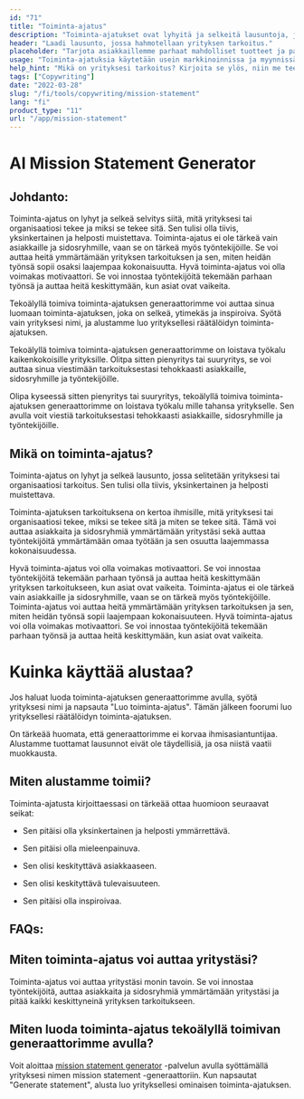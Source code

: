 ```yaml
---
id: "71"
title: "Toiminta-ajatus"
description: "Toiminta-ajatukset ovat lyhyitä ja selkeitä lausuntoja, joissa hahmotellaan yrityksen tarkoitus, mitä se tekee ja miksi se on olemassa. Niitä käytetään usein yrityksen arvojen ja tavoitteiden välittämiseen, ja niitä voidaan käyttää keinona erottaa yritys toisesta."
header: "Laadi lausunto, jossa hahmotellaan yrityksen tarkoitus."
placeholder: "Tarjota asiakkaillemme parhaat mahdolliset tuotteet ja palvelut."
usage: "Toiminta-ajatuksia käytetään usein markkinoinnissa ja myynnissä kertomaan, mitä yritys tekee ja miksi se on erilainen. Seuraava generaattori voi auttaa sinua suunnittelemaan ja aivovirtaamaan tyylitellyn toiminta-ajatuksen, joka on tiiviisti linjassa brändisi kanssa."
help_hint: "Mikä on yrityksesi tarkoitus? Kirjoita se ylös, niin me teemme siitä toiminta-ajatuksen."
tags: ["Copywriting"]
date: "2022-03-28"
slug: "/fi/tools/copywriting/mission-statement"
lang: "fi"
product_type: "11"
url: "/app/mission-statement"
---
```


# AI Mission Statement Generator

## Johdanto:

Toiminta-ajatus on lyhyt ja selkeä selvitys siitä, mitä yrityksesi tai organisaatiosi tekee ja miksi se tekee sitä. Sen tulisi olla tiivis, yksinkertainen ja helposti muistettava. Toiminta-ajatus ei ole tärkeä vain asiakkaille ja sidosryhmille, vaan se on tärkeä myös työntekijöille. Se voi auttaa heitä ymmärtämään yrityksen tarkoituksen ja sen, miten heidän työnsä sopii osaksi laajempaa kokonaisuutta. Hyvä toiminta-ajatus voi olla voimakas motivaattori. Se voi innostaa työntekijöitä tekemään parhaan työnsä ja auttaa heitä keskittymään, kun asiat ovat vaikeita.

Tekoälyllä toimiva toiminta-ajatuksen generaattorimme voi auttaa sinua luomaan toiminta-ajatuksen, joka on selkeä, ytimekäs ja inspiroiva. Syötä vain yrityksesi nimi, ja alustamme luo yrityksellesi räätälöidyn toiminta-ajatuksen.

Tekoälyllä toimiva toiminta-ajatuksen generaattorimme on loistava työkalu kaikenkokoisille yrityksille. Olitpa sitten pienyritys tai suuryritys, se voi auttaa sinua viestimään tarkoituksestasi tehokkaasti asiakkaille, sidosryhmille ja työntekijöille.

Olipa kyseessä sitten pienyritys tai suuryritys, tekoälyllä toimiva toiminta-ajatuksen generaattorimme on loistava työkalu mille tahansa yritykselle. Sen avulla voit viestiä tarkoituksestasi tehokkaasti asiakkaille, sidosryhmille ja työntekijöille.

## Mikä on toiminta-ajatus?

Toiminta-ajatus on lyhyt ja selkeä lausunto, jossa selitetään yrityksesi tai organisaatiosi tarkoitus. Sen tulisi olla tiivis, yksinkertainen ja helposti muistettava.

Toiminta-ajatuksen tarkoituksena on kertoa ihmisille, mitä yrityksesi tai organisaatiosi tekee, miksi se tekee sitä ja miten se tekee sitä. Tämä voi auttaa asiakkaita ja sidosryhmiä ymmärtämään yritystäsi sekä auttaa työntekijöitä ymmärtämään omaa työtään ja sen osuutta laajemmassa kokonaisuudessa.

Hyvä toiminta-ajatus voi olla voimakas motivaattori. Se voi innostaa työntekijöitä tekemään parhaan työnsä ja auttaa heitä keskittymään yrityksen tarkoitukseen, kun asiat ovat vaikeita. Toiminta-ajatus ei ole tärkeä vain asiakkaille ja sidosryhmille, vaan se on tärkeä myös työntekijöille. Toiminta-ajatus voi auttaa heitä ymmärtämään yrityksen tarkoituksen ja sen, miten heidän työnsä sopii laajempaan kokonaisuuteen. Hyvä toiminta-ajatus voi olla voimakas motivaattori. Se voi innostaa työntekijöitä tekemään parhaan työnsä ja auttaa heitä keskittymään, kun asiat ovat vaikeita.

# Kuinka käyttää alustaa?

Jos haluat luoda toiminta-ajatuksen generaattorimme avulla, syötä yrityksesi nimi ja napsauta "Luo toiminta-ajatus". Tämän jälkeen foorumi luo yrityksellesi räätälöidyn toiminta-ajatuksen.

On tärkeää huomata, että generaattorimme ei korvaa ihmisasiantuntijaa. Alustamme tuottamat lausunnot eivät ole täydellisiä, ja osa niistä vaatii muokkausta.

## Miten alustamme toimii?

Toiminta-ajatusta kirjoittaessasi on tärkeää ottaa huomioon seuraavat seikat:

- Sen pitäisi olla yksinkertainen ja helposti ymmärrettävä.

- Sen pitäisi olla mieleenpainuva.

- Sen olisi keskityttävä asiakkaaseen.

- Sen olisi keskityttävä tulevaisuuteen.

- Sen pitäisi olla inspiroivaa.

## FAQs:

## Miten toiminta-ajatus voi auttaa yritystäsi?

Toiminta-ajatus voi auttaa yritystäsi monin tavoin. Se voi innostaa työntekijöitä, auttaa asiakkaita ja sidosryhmiä ymmärtämään yritystäsi ja pitää kaikki keskittyneinä yrityksen tarkoitukseen.

## Miten luoda toiminta-ajatus tekoälyllä toimivan generaattorimme avulla?

Voit aloittaa [mission statement generator](/app/mission-statement) -palvelun avulla syöttämällä yrityksesi nimen mission statement -generaattoriin. Kun napsautat "Generate statement", alusta luo yrityksellesi ominaisen toiminta-ajatuksen.
